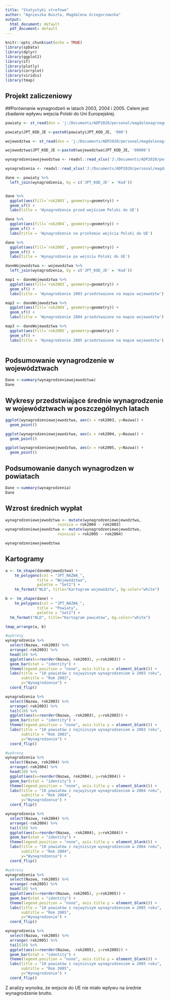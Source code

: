 ---
title: "Statystyki strefowe"
author: "Agnieszka Buszta, Magdalena Grzegorzewska"
output:
  html_document: default
  pdf_document: default
---

```{r setup, include=FALSE}
knitr::opts_chunk$set(echo = TRUE)
library(spData)
library(dplyr)
library(ggplot2)
library(sf)
library(plotly)
library(corrplot)
library(viridis)
library(tmap)
```

## Projekt zaliczeniowy
##Porównanie wynagrodzeń w latach 2003, 2004 i 2005. Celem jest zbadanie wpływu wejscia Polski do Uni Europejskiej. 

```{r}
powiaty <- st_read(dsn = 'j:/Documents/ADP2020/personal/magdalenagrzegorzewska/data/Powiaty.shp')

powiaty$JPT_KOD_JE <-paste0(powiaty$JPT_KOD_JE, '000')

wojewodztwa <- st_read(dsn = 'j:/Documents/ADP2020/personal/magdalenagrzegorzewska/data/Województwa.shp')

wojewodztwa$JPT_KOD_JE <-paste0(wojewodztwa$JPT_KOD_JE, '00000')

wynagrodzeniewojewodztwa <- readxl::read_xlsx('J:/Documents/ADP2020/personal/magdalenagrzegorzewska/data/wynagrodzeniewojewodztwa.xlsx')

wynagrodzenia <- readxl::read_xlsx('J:/Documents/ADP2020/personal/magdalenagrzegorzewska/data/wynagrodzenie.xlsx')
```



```{r pressure, echo=FALSE}
dane <- powiaty %>%
  left_join(wynagrodzenia, by = c('JPT_KOD_JE' = 'Kod')) 


dane %>%
  ggplot(aes(fill=`rok2003`, geometry=geometry)) +
  geom_sf() +
  labs(title = 'Wynagrodzenie przed wejściem Polski do UE')

dane %>%
  ggplot(aes(fill=`rok2004`, geometry=geometry)) +
  geom_sf() +
  labs(title = 'Wynagrodzenie na przełomie wejścia Polski do UE')

dane %>%
  ggplot(aes(fill=`rok2005`, geometry=geometry)) +
  geom_sf() +
  labs(title = 'Wynagrodzenie po wejściu Polski do UE')

```



```{r , echo=FALSE}
daneWojewodztwa <- wojewodztwa %>%
  left_join(wynagrodzenia, by = c('JPT_KOD_JE' = 'Kod')) 

map1 <- daneWojewodztwa %>%
  ggplot(aes(fill=`rok2003`, geometry=geometry)) +
  geom_sf() +
  labs(title = 'Wynagrodzenie 2003 przedstwaione na mapie wojewodztw')

map2 <- daneWojewodztwa %>%
  ggplot(aes(fill=`rok2004`, geometry=geometry)) +
  geom_sf() +
  labs(title = 'Wynagrodzenie 2004 przedstwaione na mapie wojewodztw')

map3 <- daneWojewodztwa %>%
  ggplot(aes(fill=`rok2005`, geometry=geometry)) +
  geom_sf() +
  labs(title = 'Wynagrodzenie 2005 przedstwaione na mapie wojewodztw')



```

## Podsumowanie wynagrodzenie w województwach


```{r , echo=FALSE}
Dane <-summary(wynagrodzeniewojewodztwa)
Dane
```

## Wykresy przedstwiające średnie wynagrodzenie w województwach w poszczególnych latach

```{r , echo=FALSE}
ggplot(wynagrodzeniewojewodztwa, aes(x = rok2003, y=Nazwa)) +
  geom_point() 

ggplot(wynagrodzeniewojewodztwa, aes(x = rok2004, y=Nazwa)) +
  geom_point() 

ggplot(wynagrodzeniewojewodztwa, aes(x = rok2005, y=Nazwa)) +
  geom_point() 

```

## Podsumowanie danych wynagrodzen w powiatach


```{r , echo=FALSE}
Dane <-summary(wynagrodzenia)
Dane

```

## Wzrost średnich wypłat

```{r , echo=FALSE}
wynagrodzeniewojewodztwa <- mutate(wynagrodzeniewojewodztwa,
                       roznica = rok2004 - rok2003)
wynagrodzeniewojewodztwa <- mutate(wynagrodzeniewojewodztwa,
                       roznica2 = rok2005 - rok2004)

wynagrodzeniewojewodztwa

```


## Kartogramy

```{r , echo=FALSE}

a <- tm_shape(daneWojewodztwa) + 
    tm_polygons(col = "JPT_NAZWA_",
              title = "Województwa", 
              palette = "Set2") +
    tm_format("NLD", title="Kartogram województw", bg.color="white")

b <- tm_shape(dane) + 
    tm_polygons(col = "JPT_NAZWA_",
              title = "Powiaty", 
              palette = "Set2") +
  tm_format("NLD", title="Kartogram powiatów", bg.color="white")

tmap_arrange(a, b) 

```


```{r fig.cap = "Wykres 1", echo = FALSE}
#wykresy
wynagrodzenia %>% 
  select(Nazwa, rok2003) %>% 
  arrange(-rok2003) %>% 
  head(10) %>% 
  ggplot(aes(x=reorder(Nazwa, rok2003), y=rok2003)) +
  geom_bar(stat = "identity") +
  theme(legend.position = "none", axis.title.y = element_blank()) +
  labs(title = "10 powiatów z najwyższym wynagrodzeniem w 2003 roku", 
       subtitle = "Rok 2003",
       y="Wynagrodzenie") +
  coord_flip()


```
```{r fig.cap = "Wykres 2", echo = FALSE}
wynagrodzenia %>% 
  select(Nazwa, rok2003) %>% 
  arrange(-rok2003) %>% 
  tail(10) %>% 
  ggplot(aes(x=reorder(Nazwa, -rok2003), y=rok2003)) +
  geom_bar(stat = "identity") +
  theme(legend.position = "none", axis.title.y = element_blank()) +
  labs(title = "10 powiatów z najniższym wynagrodzeniem w 2003 roku", 
       subtitle = "Rok 2003",
       y="Wynagrodzenie") +
  coord_flip()
```


```{r fig.cap = "Wykres 3", echo = FALSE}
#wykresy
wynagrodzenia %>% 
  select(Nazwa, rok2004) %>% 
  arrange(-rok2004) %>% 
  head(10) %>% 
  ggplot(aes(x=reorder(Nazwa, rok2004), y=rok2004)) +
  geom_bar(stat = "identity") +
  theme(legend.position = "none", axis.title.y = element_blank()) +
  labs(title = "10 powiatów z najwyższym wynagrodzeniem w 2004 roku", 
       subtitle = "Rok 2004",
       y="Wynagrodzenie") +
  coord_flip()
```

 


```{r fig.cap = "Wykres 4", echo = FALSE}
wynagrodzenia %>% 
  select(Nazwa, rok2004) %>% 
  arrange(-rok2004) %>% 
  tail(10) %>% 
  ggplot(aes(x=reorder(Nazwa, -rok2004), y=rok2004)) +
  geom_bar(stat = "identity") +
  theme(legend.position = "none", axis.title.y = element_blank()) +
  labs(title = "10 powiatów z najniższym wynagrodzeniem w 2004 roku", 
       subtitle = "Rok 2004",
       y="Wynagrodzenie") +
  coord_flip()
```

 



```{r fig.cap = "Wykres 5", echo = FALSE}
#wykresy
wynagrodzenia %>% 
  select(Nazwa, rok2005) %>% 
  arrange(-rok2005) %>% 
  head(10) %>% 
  ggplot(aes(x=reorder(Nazwa, rok2005), y=rok2005)) +
  geom_bar(stat = "identity") +
  theme(legend.position = "none", axis.title.y = element_blank()) +
  labs(title = "10 powiatów z najwyższym wynagrodzeniem w 2005 roku", 
       subtitle = "Rok 2005",
       y="Wynagrodzenie") +
  coord_flip()
```

 

```{r fig.cap = "Wykres 6", echo = FALSE}
wynagrodzenia %>% 
  select(Nazwa, rok2005) %>% 
  arrange(-rok2005) %>% 
  tail(10) %>% 
  ggplot(aes(x=reorder(Nazwa, -rok2005), y=rok2005)) +
  geom_bar(stat = "identity") +
  theme(legend.position = "none", axis.title.y = element_blank()) +
  labs(title = "10 powiatów z najniższym wynagrodzeniem w 2005 roku", 
       subtitle = "Rok 2005",
       y="Wynagrodzenie") +
  coord_flip()
```

Z analizy wynoika, że wejscie do UE nie miało wpływu na średnie wynagrodzenie brutto.


